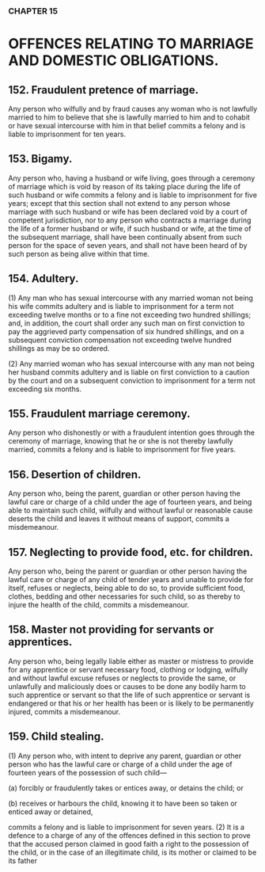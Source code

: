### CHAPTER 15

# OFFENCES RELATING TO MARRIAGE AND DOMESTIC OBLIGATIONS.

## 152. Fraudulent pretence of marriage.
Any person who wilfully and by fraud causes any woman who is not lawfully
married to him to believe that she is lawfully married to him and to cohabit
or have sexual intercourse with him in that belief commits a felony and is
liable to imprisonment for ten years.

## 153. Bigamy.
Any person who, having a husband or wife living, goes through a ceremony
of marriage which is void by reason of its taking place during the life of such
husband or wife commits a felony and is liable to imprisonment for five
years; except that this section shall not extend to any person whose marriage
with such husband or wife has been declared void by a court of competent
jurisdiction, nor to any person who contracts a marriage during the life of a
former husband or wife, if such husband or wife, at the time of the
subsequent marriage, shall have been continually absent from such person for
the space of seven years, and shall not have been heard of by such person as
being alive within that time.

## 154. Adultery.
(1) Any man who has sexual intercourse with any married woman not
being his wife commits adultery and is liable to imprisonment for a term not
exceeding twelve months or to a fine not exceeding two hundred shillings;
and, in addition, the court shall order any such man on first conviction to pay
the aggrieved party compensation of six hundred shillings, and on a
subsequent conviction compensation not exceeding twelve hundred shillings
as may be so ordered.

(2) Any married woman who has sexual intercourse with any man not
being her husband commits adultery and is liable on first conviction to a
caution by the court and on a subsequent conviction to imprisonment for a
term not exceeding six months.

## 155. Fraudulent marriage ceremony.
Any person who dishonestly or with a fraudulent intention goes through the
ceremony of marriage, knowing that he or she is not thereby lawfully
married, commits a felony and is liable to imprisonment for five years.

## 156. Desertion of children.
Any person who, being the parent, guardian or other person having the lawful
care or charge of a child under the age of fourteen years, and being able to
maintain such child, wilfully and without lawful or reasonable cause deserts
the child and leaves it without means of support, commits a misdemeanour.

## 157. Neglecting to provide food, etc. for children.
Any person who, being the parent or guardian or other person having the
lawful care or charge of any child of tender years and unable to provide for
itself, refuses or neglects, being able to do so, to provide sufficient food,
clothes, bedding and other necessaries for such child, so as thereby to injure
the health of the child, commits a misdemeanour.

## 158. Master not providing for servants or apprentices.
Any person who, being legally liable either as master or mistress to provide
for any apprentice or servant necessary food, clothing or lodging, wilfully
and without lawful excuse refuses or neglects to provide the same, or
unlawfully and maliciously does or causes to be done any bodily harm to
such apprentice or servant so that the life of such apprentice or servant is
endangered or that his or her health has been or is likely to be permanently
injured, commits a misdemeanour.

## 159. Child stealing.
(1) Any person who, with intent to deprive any parent, guardian or
other person who has the lawful care or charge of a child under the age of
fourteen years of the possession of such child—

(a) forcibly or fraudulently takes or entices away, or detains the
child; or

(b) receives or harbours the child, knowing it to have been so taken
or enticed away or detained,

commits a felony and is liable to imprisonment for seven years.
(2) It is a defence to a charge of any of the offences defined in this
section to prove that the accused person claimed in good faith a right to the
possession of the child, or in the case of an illegitimate child, is its mother or
claimed to be its father
